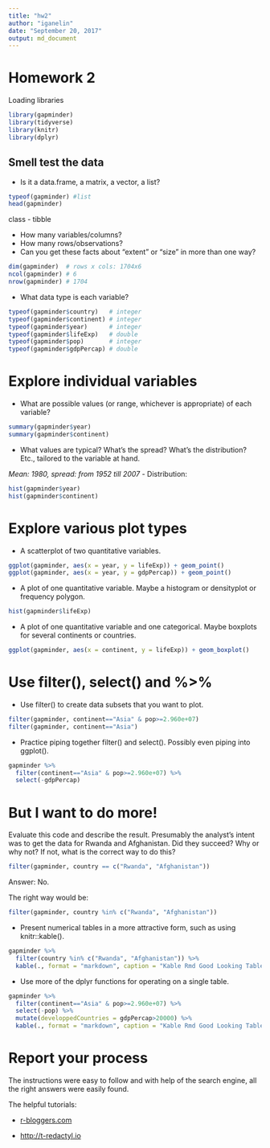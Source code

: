 ```yaml
---
title: "hw2"
author: "iganelin"
date: "September 20, 2017"
output: md_document
---
```

# Homework 2

Loading libraries
```r
library(gapminder)
library(tidyverse)
library(knitr)
library(dplyr)
```

## Smell test the data
- Is it a data.frame, a matrix, a vector, a list?
```r
typeof(gapminder) #list
head(gapminder) 
```
class - tibble

- How many variables/columns?
- How many rows/observations?
- Can you get these facts about “extent” or “size” in more than one way? 
```r
dim(gapminder)  # rows x cols: 1704x6
ncol(gapminder) # 6
nrow(gapminder) # 1704
```
- What data type is each variable?
```r
typeof(gapminder$country)   # integer
typeof(gapminder$continent) # integer
typeof(gapminder$year)      # integer
typeof(gapminder$lifeExp)   # double
typeof(gapminder$pop)       # integer
typeof(gapminder$gdpPercap) # double
```

# Explore individual variables
- What are possible values (or range, whichever is appropriate) of each variable?
```r
summary(gapminder$year)
summary(gapminder$continent)
```
- What values are typical? What’s the spread? What’s the distribution? Etc., tailored to the variable at hand.

*Mean: 1980, spread: from 1952 till 2007*
- Distribution:
```r
hist(gapminder$year)
hist(gapminder$continent)
```

# Explore various plot types
- A scatterplot of two quantitative variables.
```r
ggplot(gapminder, aes(x = year, y = lifeExp)) + geom_point()
ggplot(gapminder, aes(x = year, y = gdpPercap)) + geom_point()
```

- A plot of one quantitative variable. Maybe a histogram or densityplot or frequency polygon.
```r
hist(gapminder$lifeExp)
```


- A plot of one quantitative variable and one categorical. Maybe boxplots for several continents or countries.
```r
ggplot(gapminder, aes(x = continent, y = lifeExp)) + geom_boxplot()
```

# Use filter(), select() and %>%

- Use filter() to create data subsets that you want to plot.
```r
filter(gapminder, continent=="Asia" & pop>=2.960e+07)
filter(gapminder, continent=="Asia")
```

- Practice piping together filter() and select(). Possibly even piping into ggplot().
```r
gapminder %>% 
  filter(continent=="Asia" & pop>=2.960e+07) %>% 
  select(-gdpPercap)
```

# But I want to do more!

Evaluate this code and describe the result. Presumably the analyst’s intent was to get the data for Rwanda and Afghanistan. Did they succeed? Why or why not? If not, what is the correct way to do this?
```r
filter(gapminder, country == c("Rwanda", "Afghanistan"))
```
Answer: No.

The right way would be:
```r
filter(gapminder, country %in% c("Rwanda", "Afghanistan"))
```

- Present numerical tables in a more attractive form, such as using knitr::kable().
```r
gapminder %>% 
  filter(country %in% c("Rwanda", "Afghanistan")) %>% 
  kable(., format = "markdown", caption = "Kable Rmd Good Looking Table")
```

- Use more of the dplyr functions for operating on a single table.
```r
gapminder %>% 
  filter(continent=="Asia" & pop>=2.960e+07) %>% 
  select(-pop) %>% 
  mutate(developpedCountries = gdpPercap>20000) %>% 
  kable(., format = "markdown", caption = "Kable Rmd Good Looking Table")
```

# Report your process
The instructions were easy to follow and with help of the search engine, all the right answers were easily found.

The helpful tutorials: 

- [r-bloggers.com](https://www.r-bloggers.com/data-manipulation-with-dplyr/)

- [http://t-redactyl.io](http://t-redactyl.io/blog/2016/04/creating-plots-in-r-using-ggplot2-part-10-boxplots.html)
